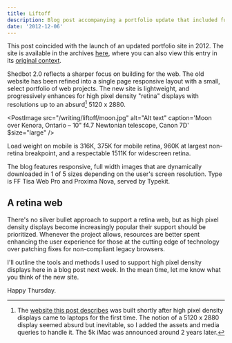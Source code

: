 ```yaml
---
title: Liftoff
description: Blog post accompanying a portfolio update that included future-looking support for 5k displays 2 years before they existed.
date: '2012-12-06'
---
```


<Note>

This post coincided with the launch of an updated portfolio site in 2012. The site is available in the archives [here](https://2012.bradcerasani.me), where you can also view this entry in its [original context](https://2012.bradcerasani.me/blog).

</Note>

Shedbot 2.0 reflects a sharper focus on building for the web. The old website has been refined into a single page responsive layout with a small, select portfolio of web projects. The new site is lightweight, and progressively enhances for high pixel density "retina" displays with resolutions up to an absurd[^1] 5120 x 2880.

<PostImage
  src="/writing/liftoff/moon.jpg"
  alt="Alt text"
  caption='Moon over Kenora, Ontario – 10" f4.7 Newtonian telescope, Canon 7D'
  $size="large"
/>

Load weight on mobile is 316K, 375K for mobile retina, 960K at largest non-retina breakpoint, and a respectable 1511K for widescreen retina.

The blog features responsive, full width images that are dynamically downloaded in 1 of 5 sizes depending on the user's screen resolution. Type is FF Tisa Web Pro and Proxima Nova, served by Typekit.

## A retina web

There's no silver bullet approach to support a retina web, but as high pixel density displays become increasingly popular their support should be prioritized. Whenever the project allows, resources are better spent enhancing the user experience for those at the cutting edge of technology over patching fixes for non-compliant legacy browsers.

I'll outline the tools and methods I used to support high pixel density displays here in a blog post next week. In the mean time, let me know what you think of the new site.

Happy Thursday.

[^1]: The [website this post describes](https://2012.bradcerasani.me) was built shortly after high pixel density displays came to laptops for the first time. The notion of a 5120 x 2880 display seemed absurd but inevitable, so I added the assets and media queries to handle it. The 5k iMac was announced around 2 years later.
